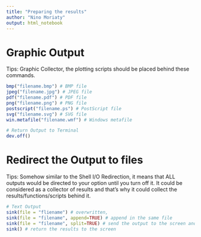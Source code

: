 ```yaml
---
title: "Preparing the results"
author: "Nino Moriaty"
output: html_notebook
---
```



# Graphic Output
Tips: Graphic Collector, the plotting scripts should be placed behind these commands.
```r
bmp("filename.bmp") # BMP file
jpeg("filename.jpg") # JPEG file
pdf("filename.pdf") # PDF file
png("filename.png") # PNG file
postscript("filename.ps") # PostScript file
svg("filename.svg") # SVG file
win.metafile("filename.wmf") # Windows metafile

# Return Output to Terminal
dev.off()

```



# Redirect the Output to files 
Tips: Somehow similar to the Shell I/O Redirection, it means that ALL outputs would be directed to your option until you turn off it. It could be considered as a collector of results and that's why it could collect the results/functions/scripts behind it.
```r
# Text Output
sink(file = "fliename") # overwritten, 
sink(file = "filename", append=TRUE) # append in the same file
sink(file = "filename", split=TRUE) # send the output to the screen and file
sink() # return the results to the screen

```






























